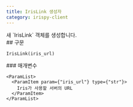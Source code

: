 ```yaml
---
title: IrisLink 생성자
category: irispy-client
---
```


<Section>
  새 `IrisLink` 객체를 생성합니다.
</Section>
<Section>
  ## 구문

  ~~~py
  IrisLink(iris_url)
  ~~~

  <Section>
    ### 매개변수

    <ParamList>
      <ParamItem param={"iris_url"} type={"str"}>
        Iris가 사용할 서버의 URL
      </ParamItem>
    </ParamList>
  </Section>
</Section>